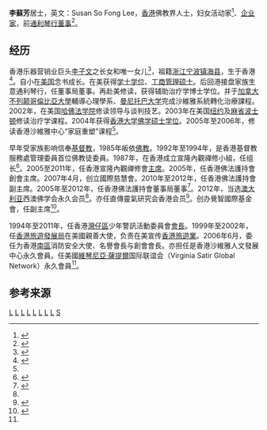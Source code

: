 '''李蘇芳'''居士，英文：Susan So Fong Lee，[[香港|香港]]佛教界人士，妇女活动家<ref name="susan buddism">{{cite web |url=http://channelb.buddhistdoor.com/cht/play?programme=13377 |title=「正念」（第一集） |publisher=投資B世代 |date=2013-05-07 |access-date=2016-06-27 |archive-date=2015-04-17 |archive-url=https://web.archive.org/web/20150417005548/http://channelb.buddhistdoor.com/cht/play?programme=13377 |dead-url=no }}</ref>、[[企业家|企业家]]，前[[通利琴行|通利琴行]][[董事|董事]]<ref>{{cite web|url=http://dev.eastweek.com.hk/index.php?aid=6893 |title=擁百億物業子女爭話事權 |publisher=东周网}}</ref>。

==经历==

香港乐器营销业巨头[[李子文|李子文]]之长女和唯一女儿<ref>{{cite web |url=http://www2.hkej.com/property/article/id/335748 |title=通利3.8億內部轉讓軒尼詩道地舖 |publisher=信报 |author=工商舖市道 |date=2013年11月19日 }}{{Dead link|date=2020年7月 |bot=InternetArchiveBot |fix-attempted=yes }}</ref>，祖籍[[浙江|浙江]][[宁波|宁波]][[镇海县|镇海县]]，生于香港<ref>{{cite web |url=http://www.shnbsh.com/StaticArticle/050527/172653860.shtml |title=宁波商帮中50多位镇海人 |publisher=中国镇海 |date=2005-05-27 }}{{Dead link|date=2018年7月 |bot=InternetArchiveBot |fix-attempted=no }}</ref>。自小在[[美国|美国]]念书成长。在美获得[[学士学位|学士学位]]、[[工商管理硕士|工商管理硕士]]。后回港接盘家族生意通利琴行，任董事局董事。再赴美修读，获得辅助治疗学博士学位。并于[[加拿大|加拿大]][[不列颠哥倫比亞大學|不列颠哥倫比亞大學]]輔導心理學系、[[曼尼托巴大学|曼尼托巴大学]]完成沙維雅系統轉化治療課程。2002年，在美国[[哈佛法学院|哈佛法学院]]修读领导与谈判技艺。2003年在美国[[纽约|纽约]]及[[麻省|麻省]][[波士顿|波士顿]]修读治疗学课程。2004年获得[[香港大学|香港大学]][[佛学|佛学]][[硕士学位|硕士学位]]。2005年至2006年，修读香港沙維雅中心“家庭重塑”课程<ref name="susan buddism"/>。

早年受家族影响信奉[[基督教|基督教]]，1985年皈依[[佛教|佛教]]。1992年至1994年，是香港基督教服務處管理委員首位佛教徒委員。1987年，在香港成立宣隆內觀禪修小組，任组长<ref>{{cite web |url=http://www.sunlun.com/smmc.html |title=宣隆內觀禪修法原序 |publisher=宣隆禪修法 |access-date=2016-06-27 |archive-url=https://web.archive.org/web/20160606104037/http://sunlun.com/smmc.html |archive-date=2016-06-06 |dead-url=yes }}</ref>。2005至2011年，任香港宣隆內觀禪修會[[主席|主席]]。2005年，任香港佛法護持會創會主席。2007年4月，创立國際慈慧會。2010年至2012年，任香港佛法護持會副主席。2005年至2012年，任香港佛法護持會董事局董事<ref>{{cite web|url=http://www.sds.hk/index.php/zh-TW/|title=關於我們|publisher=香港佛法護持會|deadurl=yes|archiveurl=https://web.archive.org/web/20160625022711/http://www.sds.hk/index.php/zh-TW/|archivedate=2016-06-25}}</ref>。2012年，当选[[澳大利亚|澳大利亚]]西澳佛学会永久会员<ref name="susan buddism"/>。亦任直傳靈氣研究会香港会员<ref>{{cite web|url=http://www.jikiden-reiki.com/seminar/asia.php?state=223 |title=直傳靈氣セミナー |publisher=日本直傳靈氣研究会 |language=ja}}</ref>。创办覺智國際基金會，任副主席<ref>{{cite web |url=https://www.bodhinyana.com/t_organization.html |title=組織 |publisher=覺智國際基金會 |author=Bodhinyana International Foundation |access-date=2016-06-27 |archive-url=https://web.archive.org/web/20180803054709/http://www.bodhinyana.com/t_organization.html |archive-date=2018-08-03 |dead-url=yes }}</ref>。

1994年至2011年，任香港[[灣仔區|灣仔區]]少年警訊活動委員會[[會長|會長]]。1999年至2002年，任[[香港旅遊發展局|香港旅遊發展局]]在美國親善大使，负责在美宣传[[香港旅遊業|香港旅遊業]]。2006年6月，委任为香港[[南區_(香港)|南區]]消防安全大使、名譽會長与創會會長。亦担任是香港沙維雅人文發展中心永久會員。任美國[[維琴尼亞·薩提爾|維琴尼亞·薩提爾]]国际联谊会（Virginia Satir Global Network）永久會員<ref name="susan buddism"/>。

==参考来源==
{{reflist|2}}

[[Category:镇海县人|L]]
[[Category:香港宁波人|L]]
[[Category:不列顛哥倫比亞大學校友|L]]
[[Category:宁波商帮|L]]
[[Category:宁波裔美国人|L]]
[[Category:哈佛大学校友|L]]
[[Category:香港商人|L]]
[[Category:香港大学校友|L]]
[[Category:李子文家族|S]]
